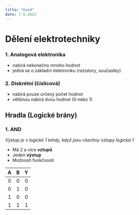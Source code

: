 ```yaml
---
title: "Úvod"
date: 7.9.2023
---
```


# Dělení elektrotechniky
### 1. Analogová elektronika
- nabírá nekonečno mnoho hodnot
- jedná se o základní elektroniku (rezistory, součastky)

### 2. Diskrétní (číslicová)
- nabírá pouze určený počet hodnot
- většinou nabírá dvou hodnot (0 nebo 1)

## Hradla (Logické brány)

### 1. AND

*Výstup je v logické 1 tehdy, když jsou všechny vztupy logická 1*

- Má 2 a více **vztupů**
- Jeden **výstup**
- Možnosti funkčnosti

|A|B|Y|
|:-:|:-:|:-:|
|0|0|0|
|0|1|0|
|1|0|0|
|1|1|1|